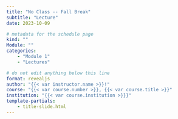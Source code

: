 ```yaml
---
title: "No Class -- Fall Break"
subtitle: "Lecture"
date: 2023-10-09

# metadata for the schedule page
kind: ""
Module: ""
categories:
    - "Module 1"
    - "Lectures"

# do not edit anything below this line
format: revealjs
author: "{{< var instructor.name >}}!"
course: "{{< var course.number >}}, {{< var course.title >}}"
institution: "{{< var course.institution >}}}"
template-partials:
    - title-slide.html
---
```


